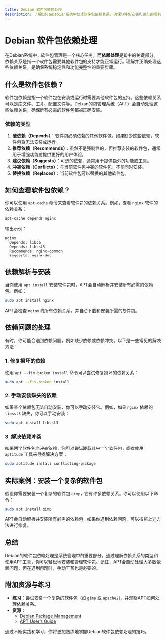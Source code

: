 ```yaml
---
title: Debian 软件包依赖处理
description: 了解如何在Debian系统中处理软件包依赖关系，确保软件包安装和运行的顺利进行。
---
```


# Debian 软件包依赖处理

在Debian系统中，软件包管理是一个核心任务，而**依赖处理**是其中的关键部分。依赖关系是指一个软件包需要其他软件包的支持才能正常运行。理解并正确处理这些依赖关系，是确保系统稳定性和功能完整性的重要步骤。

## 什么是软件包依赖？

软件包依赖是指一个软件包在安装或运行时需要其他软件包的支持。这些依赖关系可以是库文件、工具、配置文件等。Debian的包管理系统（APT）会自动处理这些依赖关系，确保所有必需的软件包都被正确安装。

### 依赖的类型

1. **硬依赖（Depends）**：软件包必须依赖的其他软件包。如果缺少这些依赖，软件包将无法安装或运行。
2. **推荐依赖（Recommends）**：虽然不是强制性的，但推荐安装的软件包，通常用于增强功能或提供更好的用户体验。
3. **建议依赖（Suggests）**：可选的依赖，通常用于提供额外的功能或工具。
4. **冲突依赖（Conflicts）**：与当前软件包冲突的软件包，不能同时安装。
5. **替换依赖（Replaces）**：当前软件包可以替换的其他软件包。

## 如何查看软件包依赖？

你可以使用 `apt-cache` 命令来查看软件包的依赖关系。例如，查看 `nginx` 软件的依赖关系：

```bash
apt-cache depends nginx
```

输出示例：

```
nginx
  Depends: libc6
  Depends: libssl3
  Recommends: nginx-common
  Suggests: nginx-doc
```

## 依赖解析与安装

当你使用 `apt install` 安装软件包时，APT会自动解析并安装所有必需的依赖包。例如：

```bash
sudo apt install nginx
```

APT会检查 `nginx` 的所有依赖关系，并自动下载和安装所需的软件包。

## 依赖问题的处理

有时，你可能会遇到依赖问题，例如缺少依赖或依赖冲突。以下是一些常见的解决方法：

### 1. 修复损坏的依赖

使用 `apt --fix-broken install` 命令可以尝试修复损坏的依赖关系：

```bash
sudo apt --fix-broken install
```

### 2. 手动安装缺失的依赖

如果某个依赖包无法自动安装，你可以手动安装它。例如，如果 `nginx` 依赖的 `libssl3` 缺失，你可以手动安装：

```bash
sudo apt install libssl3
```

### 3. 解决依赖冲突

如果两个软件包有冲突依赖，你可以尝试卸载其中一个软件包，或者使用 `aptitude` 工具来寻找解决方案：

```bash
sudo aptitude install conflicting-package
```

## 实际案例：安装一个复杂的软件包

假设你需要安装一个复杂的软件包 `gimp`，它有许多依赖关系。你可以使用以下命令：

```bash
sudo apt install gimp
```

APT会自动解析并安装所有必需的依赖包。如果你遇到依赖问题，可以按照上述方法进行修复。

## 总结

Debian的软件包依赖处理是系统管理中的重要部分。通过理解依赖关系的类型和使用APT工具，你可以轻松地安装和管理软件包。记住，APT会自动处理大多数依赖问题，但在遇到问题时，手动干预也是必要的。

## 附加资源与练习

- **练习**：尝试安装一个复杂的软件包（如 `gimp` 或 `apache2`），并观察APT如何处理依赖关系。
- **资源**：
  - [Debian Package Management](https://www.debian.org/doc/manuals/debian-reference/ch02.en.html)
  - [APT User's Guide](https://wiki.debian.org/Apt)

通过不断实践和学习，你将更加熟练地掌握Debian软件包依赖处理的技巧。